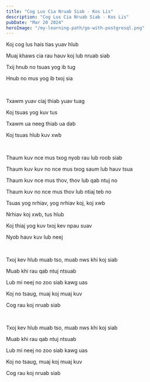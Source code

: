 ```yaml
---
title: "Cog Lus Cia Nruab Siab - Kos Lis"
description: "Cog Lus Cia Nruab Siab - Kos Lis"
pubDate: "Mar 20 2024"
heroImage: "/my-learning-path/go-with-postgresql.png"
---
```


Koj cog lus hais tias yuav hlub

Muaj khaws cia rau hauv koj lub nruab siab

Txij hnub no tsuas yog ib tug

Hnub no mus yog ib txoj sia

<br />

Txawm yuav ciaj thiab yuav tuag

Koj tsuas yog kuv tus

Txawm ua neeg thiab ua dab

Koj tsuas hlub kuv xwb

<br />

Thaum kuv nce mus txog nyob rau lub roob siab

Thaum kuv kuv no nce mus txog saum lub hauv tsua

Thaum kuv nce mus thov, thov lub qab ntuj no

Thaum kuv no nce mus thov lub ntiaj teb no

Tsuas yog nrhiav, yog nrhiav koj, koj xwb

Nrhiav koj xwb, tus hlub

Koj thiaj yog kuv txoj kev npau suav

Nyob hauv kuv lub neej

<br />

Txoj kev hlub muab tso, muab nws khi koj siab

Muab khi rau qab ntuj ntsuab

Lub mi neej no zoo siab kawg uas

Koj no tsaug, muaj koj muaj kuv

Cog rau koj nruab siab

<br />

Txoj kev hlub muab tso, muab nws khi koj siab

Muab khi rau qab ntuj ntsuab

Lub mi neej no zoo siab kawg uas

Koj no tsaug, muaj koj muaj kuv

Cog rau koj nruab siab
